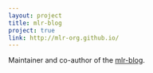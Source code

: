 ```yaml
---
layout: project
title: mlr-blog
project: true
link: http://mlr-org.github.io/
---
```

Maintainer and co-author of the [mlr-blog](http://mlr-org.github.io/).